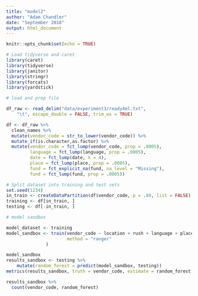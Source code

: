 ---
title: "model2"
author: "Adam Chandler"
date: "September 2018"
output: html_document
---

```{r setup, include=FALSE}
knitr::opts_chunk$set(echo = TRUE)
```


```{r}
# Load tidyverse and caret
library(caret)
library(tidyverse)
library(janitor)
library(stringr)
library(forcats)
library(yardstick)
```


```{r}
# load and prep file

df_raw <- read_delim("data/experiment3/ready4ml.txt", 
    "\t", escape_double = FALSE, trim_ws = TRUE)

df <- df_raw %>%
  clean_names %>%
  mutate(vendor_code = str_to_lower(vendor_code)) %>%
  mutate_if(is.character,as.factor) %>%
  mutate(vendor_code = fct_lump(vendor_code, prop = .0005),
         language = fct_lump(language, prop = .0005),
         date = fct_lump(date, n = 4),
         place = fct_lump(place, prop = .0005),
         fund = fct_explicit_na(fund, na_level = "Missing"),
         fund = fct_lump(fund, prop = .0005))


```




```{r}
# Split dataset into training and test sets
set.seed(1234)
in_train <- createDataPartition(df$vendor_code, p = .80, list = FALSE)
training <- df[in_train, ]
testing <- df[-in_train, ]


```


```{r}

# model sandbox

model_dataset <- training
model_sandbox <- train(vendor_code ~ location + rush + language + place + fund, data = model_dataset, 
                       method = "ranger"
               )

model_sandbox
results_sandbox <- testing %>%
    mutate(random_forest = predict(model_sandbox, testing))
metrics(results_sandbox, truth = vendor_code, estimate = random_forest)

results_sandbox %>%
  count(vendor_code, random_forest)


```


